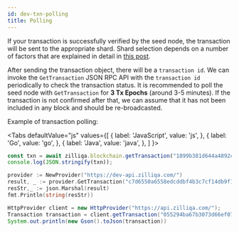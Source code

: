 ```yaml
---
id: dev-txn-polling
title: Polling
---
```

If your transaction is successfully verified by the seed node, the transaction will be sent to the appropriate shard. Shard selection depends on a number of factors that are explained in detail in [this post](https://blog.zilliqa.com/provisioning-sharding-for-smart-contracts-a-design-for-zilliqa-cd8d012ee735).

After sending the transaction object, there will be a `transaction id`. We can invoke the `GetTransaction` JSON RPC API with the `transaction id` periodically to check the transaction status. It is recommended to poll the seed node with `GetTransaction` for __3 Tx Epochs__ (around 3-5 minutes). If the transaction is not confirmed after that, we can assume that it has not been included in any block and should be re-broadcasted.

Example of transaction polling:


<Tabs
  defaultValue="js"
  values={[
    { label: 'JavaScript', value: 'js', },
    { label: 'Go', value: 'go', },
    { label: 'Java', value: 'java', },
  ]
}>
<TabItem value="js">

```js
const txn = await zilliqa.blockchain.getTransaction("1899b381d644a4892ca5ba5d8d60bbcc7bd121d511d55e438a8ddbdcc53272c4");
console.log(JSON.stringify(txn));
```

</TabItem>
<TabItem value="go">

```go
provider := NewProvider("https://dev-api.zilliqa.com/")
result, _ := provider.GetTransaction("c7d6550a6558edcddbf4b3c7cf14db9f1025200b89bcbcd6a570c84db58d554f")
resStr,_ := json.Marshal(result)
fmt.Println(string(resStr))
```

</TabItem>
<TabItem value="java">

```java
HttpProvider client = new HttpProvider("https://api.zilliqa.com/");
Transaction transaction = client.getTransaction("055294ba67b3073d66ef078fb149dfb0490b2d46156479a9f2c9327fb762f4e9").getResult();
System.out.println(new Gson().toJson(transaction))
```

</TabItem>
</Tabs>

